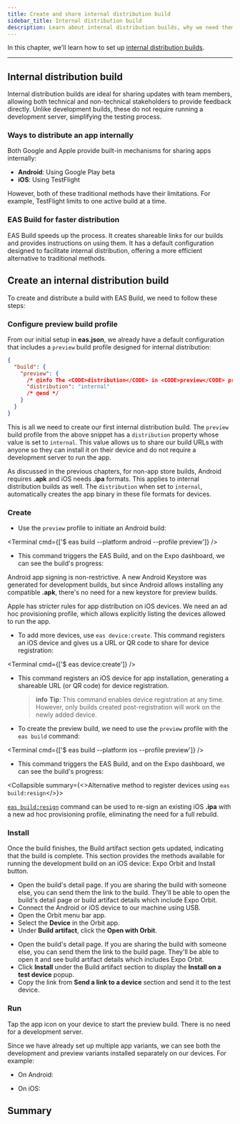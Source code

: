 ```yaml
---
title: Create and share internal distribution build
sidebar_title: Internal distribution build
description: Learn about internal distribution builds, why we need them, and how to create them.
---
```



In this chapter, we'll learn how to set up [internal distribution builds](/guides/sharing-preview-releases/#internal-distribution).

<VideoBoxLink
  videoId="1fQuGLHxWks"
  title="Watch: How to create and share an internal distribution build"
/>

---

## Internal distribution build

Internal distribution builds are ideal for sharing updates with team members, allowing both technical and non-technical stakeholders to provide feedback directly. Unlike development builds, these do not require running a development server, simplifying the testing process.

### Ways to distribute an app internally

Both Google and Apple provide built-in mechanisms for sharing apps internally:

- **Android**: Using Google Play beta
- **iOS**: Using TestFlight

However, both of these traditional methods have their limitations. For example, TestFlight limits to one active build at a time.

### EAS Build for faster distribution

EAS Build speeds up the process. It creates shareable links for our builds and provides instructions on using them. It has a default configuration designed to facilitate internal distribution, offering a more efficient alternative to traditional methods.

## Create an internal distribution build

To create and distribute a build with EAS Build, we need to follow these steps:

<Step label="1">

### Configure preview build profile

From our initial setup in **eas.json**, we already have a default configuration that includes a `preview` build profile designed for internal distribution:

```json eas.json
{
  "build": {
    "preview": {
      /* @info The <CODE>distribution</CODE> in <CODE>preview</CODE> profile has its value set to <CODE>internal</CODE>. */
      "distribution": "internal"
      /* @end */
    }
  }
}
```

This is all we need to create our first internal distribution build. The `preview` build profile from the above snippet has a `distribution` property whose value is set to `internal`. This value allows us to share our build URLs with anyone so they can install it on their device and do not require a development server to run the app.

As discussed in the previous chapters, for non-app store builds, Android requires **.apk** and iOS needs **.ipa** formats. This applies to internal distribution builds as well. The `distribution` when set to `internal`, automatically creates the app binary in these file formats for devices.

</Step>

<Step label="2">

### Create

<Tabs>

<Tab label="Android">

- Use the `preview` profile to initiate an Android build:

<Terminal cmd={['$ eas build --platform android --profile preview']} />

- This command triggers the EAS Build, and on the Expo dashboard, we can see the build's progress:

<ContentSpotlight
  alt="Android preview build details and progress in Expo dashboard"
  src="/static/images/tutorial/eas/android-preview-build.png"
  className="max-w-[800px]"
/>

<Collapsible summary="No Android app signing credentials required for internal distribution">

Android app signing is non-restrictive. A new Android Keystore was generated for development builds, but since Android allows installing any compatible **.apk**, there's no need for a new keystore for preview builds.

</Collapsible>

</Tab>

<Tab label="iOS">

Apple has stricter rules for app distribution on iOS devices. We need an ad hoc provisioning profile, which allows explicitly listing the devices allowed to run the app.

- To add more devices, use `eas device:create`. This command registers an iOS device and gives us a URL or QR code to share for device registration:

<Terminal cmd={['$ eas device:create']} />

- This command registers an iOS device for app installation, generating a shareable URL (or QR code) for device registration.

  > **info** **Tip**: This command enables device registration at any time. However, only builds created post-registration will work on the newly added device.

- To create the preview build, we need to use the `preview` profile with the `eas build` command:

<Terminal cmd={['$ eas build --platform ios --profile preview']} />

- This command triggers the EAS Build, and on the Expo dashboard, we can see the build's progress:

<ContentSpotlight
  alt="iOS preview build details and progress in Expo dashboard"
  src="/static/images/tutorial/eas/ios-preview-build.png"
  className="max-w-[800px]"
/>

<Collapsible summary={<>Alternative method to register devices using <CODE>eas build:resign</CODE></>}>

[`eas build:resign`](/app-signing/app-credentials/#re-signing-new-credentials) command can be used to re-sign an existing iOS **.ipa** with a new ad hoc provisioning profile, eliminating the need for a full rebuild.

</Collapsible>

</Tab>

</Tabs>

</Step>

<Step label="3">

### Install

Once the build finishes, the Build artifact section gets updated, indicating that the build is complete. This section provides the methods available for running the development build on an iOS device: Expo Orbit and Install button.

- Open the build's detail page. If you are sharing the build with someone else, you can send them the link to the build. They'll be able to open the build's detail page or build artifact details which include Expo Orbit.
- Connect the Android or iOS device to our machine using USB.
- Open the Orbit menu bar app.
- Select the **Device** in the Orbit app.
- Under **Build artifact**, click the **Open with Orbit**.

<Collapsible summary="Alternate: Use Install and QR code">

- Open the build's detail page. If you are sharing the build with someone else, you can send them the link to the build page. They'll be able to open it and see build artifact details which includes Expo Orbit.
- Click **Install** under the Build artifact section to display the **Install on a test device** popup.
- Copy the link from **Send a link to a device** section and send it to the test device.

<ContentSpotlight
  alt="Internal distribution build details and install link in Expo dashboard"
  src="/static/images/tutorial/eas/distribution-link.png"
  className="max-w-[450px]"
/>

</Collapsible>

</Step>

<Step label="4">

### Run

Tap the app icon on your device to start the preview build. There is no need for a development server.

Since we have already set up multiple app variants, we can see both the development and preview variants installed separately on our devices. For example:

- On Android:

<ContentSpotlight
  alt="Internal distribution build details and install link in Expo dashboard for Android"
  src="/static/images/tutorial/eas/android-multi-variants-installed.png"
  className="max-w-[270px]"
/>

- On iOS:

<ContentSpotlight
  alt="Internal distribution build details and install link in Expo dashboard for iOS"
  src="/static/images/tutorial/eas/ios-multi-variants-installed.png"
  className="max-w-[250px]"
/>

</Step>

## Summary

<ProgressTracker
  currentChapterIndex={5}
  name="EAS_TUTORIAL"
  summary="We successfully created internal distribution builds for Android and iOS, used ad hoc provisioning for iOS, and installed multiple app variants on the same device."
  nextChapterDescription="In the next chapter, learn about developer-facing and user-facing app versions and how to manage them automatically."
  nextChapterTitle="Manage different app versions"
  nextChapterLink="/tutorial/eas/manage-app-versions/"
/>
